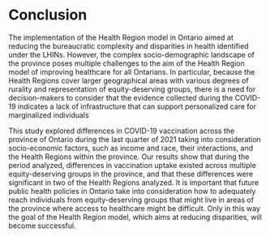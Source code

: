 # Conclusion

The implementation of the Health Region model in Ontario aimed at reducing the bureaucratic complexity and disparities in health identified under the LHINs. However, the complex socio-demographic landscape of the province poses multiple challenges to the aim of the Health Region model of improving healthcare for all Ontarians. In particular, because the Health Regions cover larger geographical areas with various degrees of rurality and representation of equity-deserving groups, there is a need for decision-makers to consider that the evidence collected during the COVID-19 indicates a lack of infrastructure that can support personalized care for marginalized individuals

This study explored differences in COVID-19 vaccination across the province of Ontario during the last quarter of 2021 taking into consideration socio-economic factors, such as income and race, their interactions, and the Health Regions within the province. Our results show that during the period analyzed, differences in vaccination uptake existed across multiple equity-deserving groups in the province, and that these differences were significant in two of the Health Regions analyzed. It is important that future public health policies in Ontario take into consideration how to adequately reach individuals from equity-deserving groups that might live in areas of the province where access to healthcare might be difficult. Only in this way the goal of the Health Region model, which aims at reducing disparities, will become successful. 